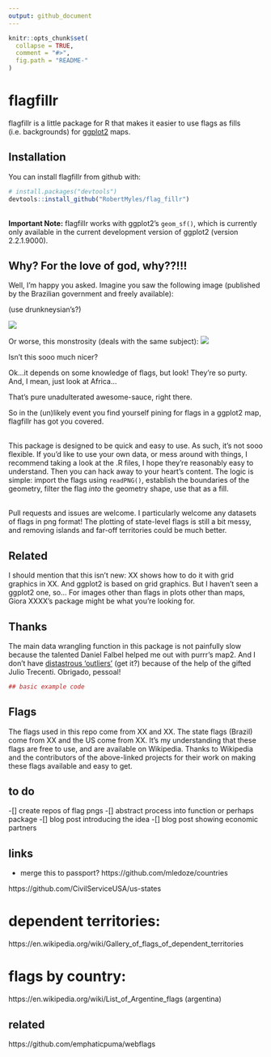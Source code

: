 ```yaml
---
output: github_document
---
```


<!-- README.md is generated from README.Rmd. Please edit that file -->

```r
knitr::opts_chunk$set(
  collapse = TRUE,
  comment = "#>",
  fig.path = "README-"
)
```

# flagfillr

flagfillr is a little package for R that makes it easier to use flags as fills (i.e. backgrounds) for [ggplot2](https://github.com/tidyverse/ggplot2) maps.  

## Installation

You can install flagfillr from github with:

```r
# install.packages("devtools")
devtools::install_github("RobertMyles/flag_fillr")
```

<br>
**Important Note:** flagfillr works with ggplot2's `geom_sf()`, which is currently only available in the current development version of ggplot2 (version 2.2.1.9000).  

## Why? For the love of god, why??!!!

Well, I'm happy you asked. Imagine you saw the following image (published by the Brazilian government and freely available):

(use drunkneysian's?)

![](mapaexportacoes.jpg)

Or worse, this monstrosity (deals with the same subject):
![](table.jpg)

Isn't this sooo much nicer?

Ok...it depends on some knowledge of flags, but look! They're so purty. And, I mean, just look at Africa...



That's pure unadulterated awesome-sauce, right there. 

So in the (un)likely event you find yourself pining for flags in a ggplot2 map, flagfillr has got you covered.

<br>
This package is designed to be quick and easy to use. As such, it's not sooo flexible. If you'd like to use your own data, or mess around with things, I recommend taking a look at the .R files, I hope they're reasonably easy to understand. Then you can hack away to your heart's content. The logic is simple: import the flags using `readPNG()`, establish the boundaries of the geometry, filter the flag *into* the geometry shape, use that as a fill. 

<br>
Pull requests and issues are welcome. I particularly welcome any datasets of flags in png format! 
The plotting of state-level flags is still a bit messy, and removing islands and far-off territories could be much better. 

## Related
I should mention that this isn't new: XX shows how to do it with grid graphics in XX. And ggplot2 is based on grid graphics. But I haven't seen a ggplot2 one, so...
For images other than flags in plots other than maps, Giora XXXX's package might be what you're looking for.

## Thanks
The main data wrangling function in this package is not painfully slow because the talented Daniel Falbel helped me out with purrr's map2. And I don't have [distastrous 'outliers'](https://stackoverflow.com/questions/48366952/check-if-sf-geometry-is-contiguous-in-r) (get it?) because of the help of the gifted Julio Trecenti. Obrigado, pessoal!

```r
## basic example code
```

## Flags
The flags used in this repo come from XX and XX. The state flags (Brazil) come from XX and the US come from XX. It's my understanding that these flags are free to use, and are available on Wikipedia. Thanks to Wikipedia and the contributors of the above-linked projects for their work on making these flags available and easy to get.

## to do
-[] create repos of flag pngs 
-[] abstract process into function or perhaps package 
-[] blog post introducing the idea 
-[] blog post showing economic partners


## links
- merge this to passport? https://github.com/mledoze/countries

https://github.com/CivilServiceUSA/us-states

# dependent territories:
https://en.wikipedia.org/wiki/Gallery_of_flags_of_dependent_territories

# flags by country:
https://en.wikipedia.org/wiki/List_of_Argentine_flags (argentina)

## related
https://github.com/emphaticpuma/webflags